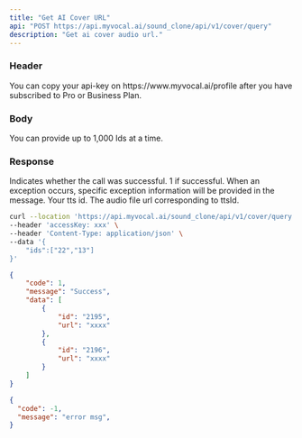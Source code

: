 ```yaml
---
title: "Get AI Cover URL"
api: "POST https://api.myvocal.ai/sound_clone/api/v1/cover/query"
description: "Get ai cover audio url."
---
```

### Header
<ParamField header="accessKey"   type="string" required>
  You can copy your api-key on https://www.myvocal.ai/profile after you have subscribed to Pro or Business Plan.
</ParamField>

### Body
<ParamField body="ids" type="array" required>
 You can provide up to 1,000 Ids at a time.
</ParamField>

### Response

<ResponseField name="code" type="number">
  Indicates whether the call was successful. 1 if successful.
</ResponseField>

<ResponseField name="message" type="string" >
  When an exception occurs, specific exception information will be provided in the message.
</ResponseField>

<ResponseField name="data" type="array">
  <Expandable title="Toggle object">
   
  <ResponseField name="id" type="string">
      Your tts id.
  </ResponseField>
   <ResponseField name="url" type="string">
     The audio file url corresponding to ttsId.
  </ResponseField>
  </Expandable>
</ResponseField>

<RequestExample>

```bash Example Request
curl --location 'https://api.myvocal.ai/sound_clone/api/v1/cover/query' \
--header 'accessKey: xxx' \
--header 'Content-Type: application/json' \
--data '{
	"ids":["22","13"] 
}'
```
</RequestExample>



<ResponseExample>

```json  200（success）
{
    "code": 1,
    "message": "Success",
    "data": [
        {
            "id": "2195",
            "url": "xxxx"
        },
        {
            "id": "2196",
            "url": "xxxx"
        }
    ]
}
```
```json  200（fail）
{
  "code": -1,
  "message": "error msg",
}
```

</ResponseExample>
